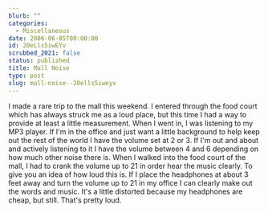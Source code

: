 ```yaml
---
blurb: ""
categories:
  - Miscellaneous
date: 2006-06-05T00:00:00
id: 20eLls5iwEYv
scrubbed_2021: false
status: published
title: Mall Noise
type: post
slug: mall-noise--20ells5iweyv
---
```


I made a rare trip to the mall this weekend. I entered through the
food court which has always struck me as a loud place, but this
time I had a way to provide at least a little measurement. When I
went in, I was listening to my MP3 player. If I'm in the office and
just want a little background to help keep out the rest of the
world I have the volume set at 2 or 3. If I'm out and about and
actively listening to it I have the volume between 4 and 6
depending on how much other noise there is. When I walked into the
food court of the mall, I had to crank the volume up to 21 in order
hear the music clearly. To give you an idea of how loud this is. If
I place the headphones at about 3 feet away and turn the volume up
to 21 in my office I can clearly make out the words and music. It's
a little distorted because my headphones are cheap, but still.
That's pretty loud.